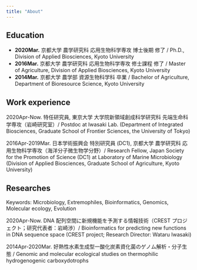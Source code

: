 ```yaml
---
title: "About"
---
```


## Education

- **2020Mar.** 京都大学 農学研究科 応用生物科学専攻 博士後期 修了 / Ph.D., Division of Applied Biosciences, Kyoto University
- **2016Mar.** 京都大学 農学研究科 応用生物科学専攻 修士課程 修了 / Master of Agriculture, Division of Applied Biosciences, Kyoto University
- **2014Mar.** 京都大学 農学部 資源生物科学科 卒業 / Bachelor of Agriculture, Department of Bioresource Science, Kyoto University

## Work experience

2020Apr-Now.  特任研究員,  東京大学 大学院新領域創成科学研究科 先端生命科学専攻（岩崎研究室）/ Postdoc at Iwasaki Lab.  (Department of Integrated Biosciences, Graduate School of Frontier Sciences, the University of Tokyo)

2016Apr-2019Mar.  日本学術振興会 特別研究員 (DC1),  京都大学 農学研究科 応用生物科学専攻（海洋分子微生物学分野）/ Research Fellow, Japan Society for the Promotion of Science (DC1) at Laboratory of Marine Microbiology  (Division of Applied Biosciences, Graduate School of Agriculture, Kyoto University)

## Researches

Keywords:  Microbiology, Extremophiles, Bioinformatics, Genomics, Molecular ecology, Evolution

2020Apr-Now.  DNA 配列空間に新規機能を予測する情報技術（CREST プロジェクト；研究代表者：岩崎渉）/ Bioinformatics for predicting new functions in DNA sequence space (CREST project; Research Director: Wataru Iwasaki)

2014Apr-2020Mar.  好熱性水素生成型一酸化炭素資化菌のゲノム解析・分子生態 / Genomic and molecular ecological studies on thermophilic hydrogenogenic carboxydotrophs
